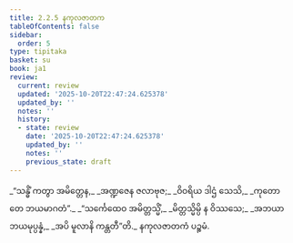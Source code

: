 ```yaml
---
title: 2.2.5 နကုလဇာတက
tableOfContents: false
sidebar:
  order: 5
type: tipitaka
basket: su
book: ja1
review:
  current: review
  updated: '2025-10-20T22:47:24.625378'
  updated_by: ''
  notes: ''
  history:
  - state: review
    date: '2025-10-20T22:47:24.625378'
    updated_by: ''
    notes: ''
    previous_state: draft
---
```



<DynamicBreadcrumb />


<ReviewStatus review={frontmatter.review} showDetails={true} />

<HypothesisAnnotation frontmatter={frontmatter} />

<Division number="29" book="ja1" e="ch" v="22" p="41">

<Paragraph number="386" type="verses" book="ja1">
_“သန္ဓိံ ကတွာ အမိတ္တေန,_  
_အဏ္ဍဇေန ဇလာဗုဇ;_  
_ဝိဝရိယ ဒါဌံ သေသိ,_  
_ကုတော တေ ဘယမာဂတံ”._  

</Paragraph>

</Division>
<Division number="30" book="ja1" e="ch" v="22" p="41">

<Paragraph number="387" type="verses" book="ja1">
_“သင်္ကေထေဝ အမိတ္တသ္မိံ,_  
_မိတ္တသ္မိမ္ပိ န ဝိဿသေ;_  
_အဘယာ ဘယမုပ္ပန္နံ,_  
_အပိ မူလာနိ ကန္တတီ”တိ._  


</Paragraph>
</Division>

<Paragraph number="388" type="center" book="ja1">
နကုလဇာတကံ ပဉ္စမံ.
</Paragraph>
